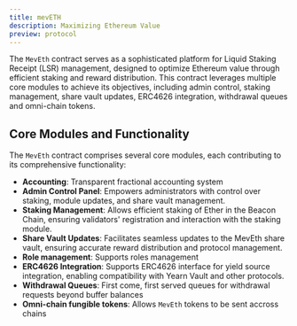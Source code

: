 ```yaml
---
title: mevETH 
description: Maximizing Ethereum Value
preview: protocol
---
```


<Cards>
  <Card title="Learn more about MEV Protocol" href="https://mev.io" />
  <Card
    title="Learn more about Manifold Finance"
    href="#"
  />
</Cards>

The `MevEth` contract serves as a sophisticated platform for Liquid Staking Receipt (LSR) management, designed to optimize Ethereum value through efficient staking and reward distribution. This contract leverages multiple core modules to achieve its objectives, including admin control, staking management, share vault updates, ERC4626 integration, withdrawal queues and omni-chain tokens.


## Core Modules and Functionality

The `MevEth` contract comprises several core modules, each contributing to its comprehensive functionality:

- **Accounting**: Transparent fractional accounting system
- **Admin Control Panel**: Empowers administrators with control over staking, module updates, and share vault management.
- **Staking Management**: Allows efficient staking of Ether in the Beacon Chain, ensuring validators' registration and interaction with the staking module.
- **Share Vault Updates**: Facilitates seamless updates to the MevEth share vault, ensuring accurate reward distribution and protocol management.
- **Role management**: Supports roles management
- **ERC4626 Integration**: Supports ERC4626 interface for yield source integration, enabling compatibility with Yearn Vault and other protocols.
- **Withdrawal Queues**: First come, first served queues for withdrawal requests beyond buffer balances
- **Omni-chain fungible tokens**: Allows `MevEth` tokens to be sent accross chains

